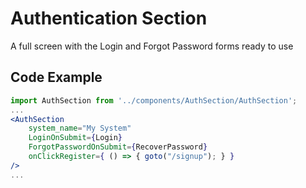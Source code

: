 
<Meta of={Stories} />

# Authentication Section

A full screen with the Login and Forgot Password forms ready to use

## Code Example

```jsx
import AuthSection from '../components/AuthSection/AuthSection';
...
<AuthSection
    system_name="My System"
    LoginOnSubmit={Login}
    ForgotPasswordOnSubmit={RecoverPassword}
    onClickRegister={ () => { goto("/signup"); } }
/>
...
```
